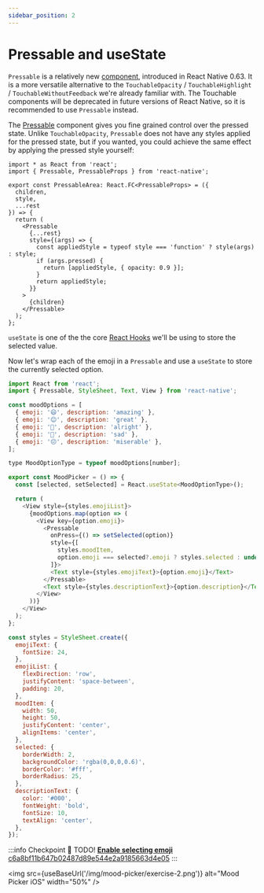 ```yaml
---
sidebar_position: 2
---
```



# Pressable and useState

`Pressable` is a relatively new [component](https://reactnative.dev/docs/pressable), introduced in React Native 0.63. It is a more versatile alternative to the `TouchableOpacity` / `TouchableHighlight` / `TouchableWithoutFeedback` we're already familiar with. The Touchable components will be deprecated in future versions of React Native, so it is recommended to use `Pressable` instead.

The [Pressable](https://reactnative.dev/docs/pressable) component gives you fine grained control over the pressed state. Unlike `TouchableOpacity`, `Pressable` does not have any styles applied for the pressed state, but if you wanted, you could achieve the same effect by applying the pressed style yourself:

```tsx title="src/components/PressableArea.tsx"
import * as React from 'react';
import { Pressable, PressableProps } from 'react-native';

export const PressableArea: React.FC<PressableProps> = ({
  children,
  style,
  ...rest
}) => {
  return (
    <Pressable
      {...rest}
      style={(args) => {
        const appliedStyle = typeof style === 'function' ? style(args) : style;
        if (args.pressed) {
          return [appliedStyle, { opacity: 0.9 }];
        }
        return appliedStyle;
      }}
    >
      {children}
    </Pressable>
  );
};
```

`useState` is one of the the core [React Hooks](https://reactjs.org/docs/hooks-intro.html) we'll be using to store the selected value.

Now let's wrap each of the emoji in a `Pressable` and use a `useState` to store the currently selected option.

```js title="src/components/MoodPicker.tsx"
import React from 'react';
import { Pressable, StyleSheet, Text, View } from 'react-native';

const moodOptions = [
  { emoji: '😄', description: 'amazing' },
  { emoji: '😊', description: 'great' },
  { emoji: '🙂', description: 'alright' },
  { emoji: '🙁', description: 'sad' },
  { emoji: '😔', description: 'miserable' },
];

type MoodOptionType = typeof moodOptions[number];

export const MoodPicker = () => {
  const [selected, setSelected] = React.useState<MoodOptionType>();

  return (
    <View style={styles.emojiList}>
      {moodOptions.map(option => (
        <View key={option.emoji}>
          <Pressable
            onPress={() => setSelected(option)}
            style={[
              styles.moodItem,
              option.emoji === selected?.emoji ? styles.selected : undefined,
            ]}>
            <Text style={styles.emojiText}>{option.emoji}</Text>
          </Pressable>
          <Text style={styles.descriptionText}>{option.description}</Text>
        </View>
      ))}
    </View>
  );
};

const styles = StyleSheet.create({
  emojiText: {
    fontSize: 24,
  },
  emojiList: {
    flexDirection: 'row',
    justifyContent: 'space-between',
    padding: 20,
  },
  moodItem: {
    width: 50,
    height: 50,
    justifyContent: 'center',
    alignItems: 'center',
  },
  selected: {
    borderWidth: 2,
    backgroundColor: 'rgba(0,0,0,0.6)',
    borderColor: '#fff',
    borderRadius: 25,
  },
  descriptionText: {
    color: '#000',
    fontWeight: 'bold',
    fontSize: 10,
    textAlign: 'center',
  },
});

```

:::info Checkpoint 🔗
TODO!
[**Enable selecting emoji** c6a8bf11b647b02487d89e544e2a9185663d4e05](https://github.com/kadikraman/mood-tracker/commit/c6a8bf11b647b02487d89e544e2a9185663d4e05)
:::

<img
  src={useBaseUrl('/img/mood-picker/exercise-2.png')}
  alt="Mood Picker iOS"
  width="50%"
/>
